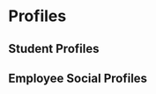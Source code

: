 


<Meta title="Profiles" />

# Profiles

## Student Profiles

<Canvas>
  <Story name="Featured Student">
    <div className="profile-list">
      <Profile
        name="Thom Froes"
        headshotUrl="https://placekitten.com/300/300"
        currentTitle="DevOps"
        currentEmployer="Boston Mutual"
        formerTitle="Pastry Chef"
      />
      <Profile
        name="Thom Froes"
        headshotUrl="https://placekitten.com/300/300"
        currentTitle="DevOps"
        currentEmployer="Boston Mutual"
        formerTitle="Pastry Chef"
      />
      <Profile
        name="Thom Froes"
        headshotUrl="https://placekitten.com/300/300"
        currentTitle="DevOps"
        currentEmployer="Boston Mutual"
        formerTitle="Pastry Chef"
      />
    </div>
  </Story>
</Canvas>

## Employee Social Profiles

<Canvas>
  <Story name="Meet The Team Social">
    <div className="profile-list">
      <Profile
        name="Corinne Babel"
        headshotUrl="https://placekitten.com/300/300"
        currentTitle="VP of Career Services"
        foundingMember="true"
        socialUrls={socialUrls}
      />
      <Profile
        name="Kerrin Gillis"
        headshotUrl="https://placekitten.com/300/300"
        currentTitle="Experience Engineer"
        socialUrls={socialUrls}
      />
      <Profile
        name="Nicholas Alberts"
        headshotUrl="https://placekitten.com/300/300"
        currentTitle="Boston Experience Manager"
        socialUrls={socialUrls}
      />
    </div>
  </Story>
</Canvas>
